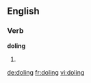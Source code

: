 ==English==

===Verb===
'''doling'''

# {{present participle of|dole}}

[[de:doling]]
[[fr:doling]]
[[vi:doling]]